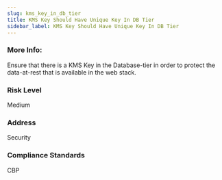 ```yaml
---
slug: kms_key_in_db_tier
title: KMS Key Should Have Unique Key In DB Tier
sidebar_label: KMS Key Should Have Unique Key In DB Tier
---
```


### More Info:

Ensure that there is a KMS Key in the Database-tier in order to protect the data-at-rest that is available in the web stack.

### Risk Level

Medium

### Address

Security

### Compliance Standards

CBP

